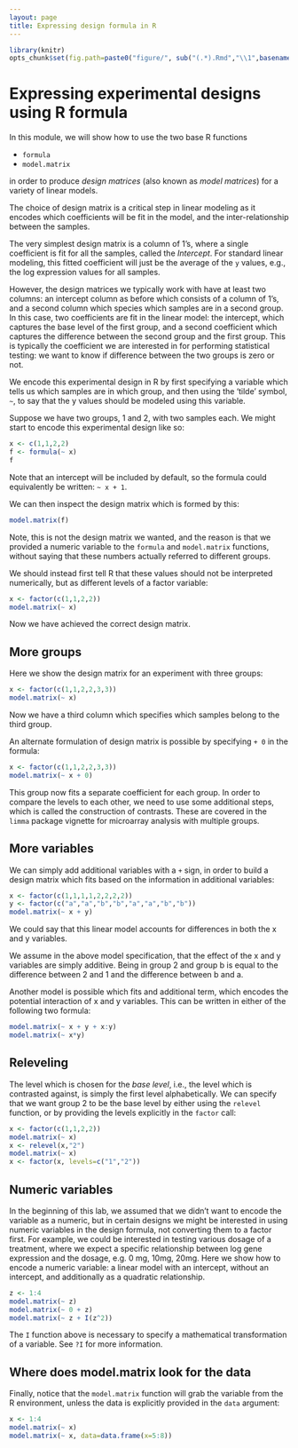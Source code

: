 ```yaml
---
layout: page
title: Expressing design formula in R
---
```


```r
library(knitr)
opts_chunk$set(fig.path=paste0("figure/", sub("(.*).Rmd","\\1",basename(knitr:::knit_concord$get('infile'))), "-"))
```

# Expressing experimental designs using R formula

In this module, we will show how to use the two base R functions

- `formula`
- `model.matrix`

in order to produce *design matrices* (also known as *model matrices*) for a variety of linear models. 

The choice of design matrix is a critical step in linear modeling as it encodes which coefficients will be fit in the model, and the inter-relationship between the samples. 

The very simplest design matrix is a column of 1's, where a single coefficient is fit for all the samples, called the *Intercept*. For standard linear modeling, this fitted coefficient will just be the average of the `y` values, e.g., the log expression values for all samples.

However, the design matrices we typically work with have at least two columns: an intercept column as before which consists of a column of 1's, and a second column which species which samples are in a second group. In this case, two coefficients are fit in the linear model: the intercept, which captures the base level of the first group, and a second coefficient which captures the difference between the second group and the first group. This is typically the coefficient we are interested in for performing statistical testing: we want to know if difference between the two groups is zero or not. 

We encode this experimental design in R by first specifying a variable which tells us which samples are in which group, and then using the 'tilde' symbol, `~`, to say that the y values should be modeled using this variable.

Suppose we have two groups, 1 and 2, with two samples each. We might start to encode this experimental design like so:


```r
x <- c(1,1,2,2)
f <- formula(~ x)
f
```

Note that an intercept will be included by default, so the formula could equivalently be written: `~ x + 1`.

We can then inspect the design matrix which is formed by this:

```r
model.matrix(f)
```

Note, this is not the design matrix we wanted, and the reason is that we provided a numeric variable to the `formula` and `model.matrix` functions, without saying that these numbers actually referred to different groups.

We should instead first tell R that these values should not be interpreted numerically, but as different levels of a factor variable:

```r
x <- factor(c(1,1,2,2))
model.matrix(~ x)
```

Now we have achieved the correct design matrix.

## More groups

Here we show the design matrix for an experiment with three groups:

```r
x <- factor(c(1,1,2,2,3,3))
model.matrix(~ x)
```

Now we have a third column which specifies which samples belong to the third group.

An alternate formulation of design matrix is possible by specifying `+ 0` in the  formula:

```r
x <- factor(c(1,1,2,2,3,3))
model.matrix(~ x + 0)
```

This group now fits a separate coefficient for each group. In order to compare the levels to each other, we need to use some additional steps, which is called the construction of contrasts. These are covered in the `limma` package vignette for microarray analysis with multiple groups.

## More variables

We can simply add additional variables with a `+` sign, in order to build a design matrix which fits based on the information in additional variables:

```r
x <- factor(c(1,1,1,1,2,2,2,2))
y <- factor(c("a","a","b","b","a","a","b","b"))
model.matrix(~ x + y)
```

We could say that this linear model accounts for differences in both the x and y variables.

We assume in the above model specification, that the effect of the x and y variables are simply additive. Being in group 2 and group b is equal to the difference between 2 and 1 and the difference between b and a. 

Another model is possible which fits and additional term, which encodes the potential interaction of x and y variables. This can be written in either of the following two formula:

```r
model.matrix(~ x + y + x:y)
model.matrix(~ x*y)
```

## Releveling

The level which is chosen for the *base level*, i.e., the level which is contrasted against, is simply the first level alphabetically. We can specify that we want group 2 to be the base level by either using the `relevel` function, or by providing the levels explicitly in the `factor` call:

```r
x <- factor(c(1,1,2,2))
model.matrix(~ x)
x <- relevel(x,"2")
model.matrix(~ x)
x <- factor(x, levels=c("1","2"))
```

## Numeric variables

In the beginning of this lab, we assumed that we didn't want to encode the  variable as a numeric, but in certain designs we might be interested in using numeric variables in the design formula, not converting them to a factor first. For example, we could be interested in testing various dosage of a treatment, where we expect a  specific relationship between log gene expression and the dosage, e.g. 0 mg, 10mg, 20mg. Here we show how to encode a numeric variable: a linear model with an intercept, without an intercept, and additionally as a quadratic relationship.

```r
z <- 1:4
model.matrix(~ z)
model.matrix(~ 0 + z)
model.matrix(~ z + I(z^2))
```

The `I` function above is necessary to specify a mathematical transformation of a variable. See `?I` for more information.

## Where does model.matrix look for the data

Finally, notice that the `model.matrix` function will grab the variable from the R environment, unless the data is explicitly provided in the `data` argument:

```r
x <- 1:4
model.matrix(~ x)
model.matrix(~ x, data=data.frame(x=5:8))
```

